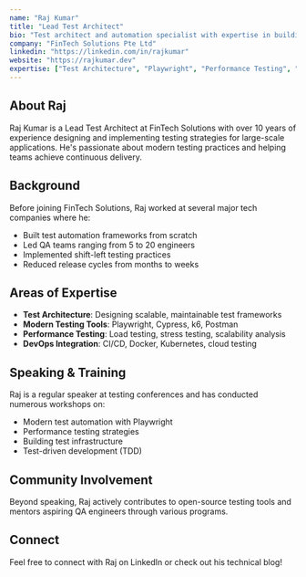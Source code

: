 ```yaml
---
name: "Raj Kumar"
title: "Lead Test Architect"
bio: "Test architect and automation specialist with expertise in building enterprise-scale testing solutions"
company: "FinTech Solutions Pte Ltd"
linkedin: "https://linkedin.com/in/rajkumar"
website: "https://rajkumar.dev"
expertise: ["Test Architecture", "Playwright", "Performance Testing", "DevOps"]
---
```


## About Raj

Raj Kumar is a Lead Test Architect at FinTech Solutions with over 10 years of experience designing and implementing testing strategies for large-scale applications. He's passionate about modern testing practices and helping teams achieve continuous delivery.

## Background

Before joining FinTech Solutions, Raj worked at several major tech companies where he:
- Built test automation frameworks from scratch
- Led QA teams ranging from 5 to 20 engineers
- Implemented shift-left testing practices
- Reduced release cycles from months to weeks

## Areas of Expertise

- **Test Architecture**: Designing scalable, maintainable test frameworks
- **Modern Testing Tools**: Playwright, Cypress, k6, Postman
- **Performance Testing**: Load testing, stress testing, scalability analysis
- **DevOps Integration**: CI/CD, Docker, Kubernetes, cloud testing

## Speaking & Training

Raj is a regular speaker at testing conferences and has conducted numerous workshops on:
- Modern test automation with Playwright
- Performance testing strategies
- Building test infrastructure
- Test-driven development (TDD)

## Community Involvement

Beyond speaking, Raj actively contributes to open-source testing tools and mentors aspiring QA engineers through various programs.

## Connect

Feel free to connect with Raj on LinkedIn or check out his technical blog!

